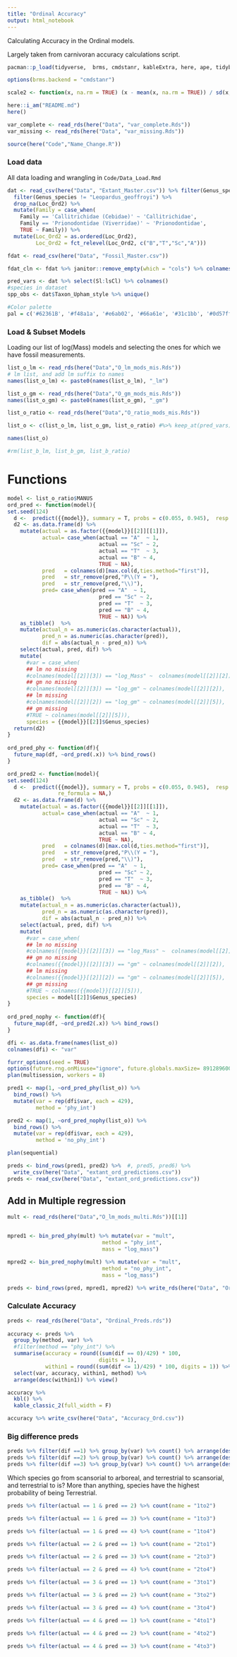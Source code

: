 ```yaml
---
title: "Ordinal Accuracy"
output: html_notebook
---
```


Calculating Accuracy in the Ordinal models.

Largely taken from carnivoran accuracy calculations script.


```r

pacman::p_load(tidyverse,  brms, cmdstanr, kableExtra, here, ape, tidybayes, patchwork, glue, furrr)

options(brms.backend = "cmdstanr")

scale2 <- function(x, na.rm = TRUE) (x - mean(x, na.rm = TRUE)) / sd(x, na.rm)

here::i_am("README.md")
here()

var_complete <- read_rds(here("Data", "var_complete.Rds"))
var_missing <- read_rds(here("Data", "var_missing.Rds"))

source(here("Code","Name_Change.R"))
```


### Load data  
All data loading and wrangling in `Code/Data_Load.Rmd`
```r
dat <- read_csv(here("Data", "Extant_Master.csv")) %>% filter(Genus_species != "Urocyon_cinereoargenteus") %>% 
  filter(Genus_species != "Leopardus_geoffroyi") %>% 
  drop_na(Loc_Ord2) %>% 
  mutate(Family = case_when(
    Family == 'Callitrichidae (Cebidae)' ~ 'Callitrichidae',
    Family == 'Prionodontidae (Viverridae)' ~ 'Prionodontidae',
    TRUE ~ Family)) %>% 
  mutate(Loc_Ord2 = as.ordered(Loc_Ord2),
         Loc_Ord2 = fct_relevel(Loc_Ord2, c("B","T","Sc","A")))

fdat <- read_csv(here("Data", "Fossil_Master.csv"))

fdat_cln <- fdat %>% janitor::remove_empty(which = "cols") %>% colnames()

pred_vars <- dat %>% select(Sl:lsCl) %>% colnames()
#species in dataset
spp_obs <- dat$Taxon_Upham_style %>% unique()

#Color palette
pal = c('#62361B', '#f48a1a', '#e6ab02', '#66a61e', '#31c1bb', '#0d57ff', '#5e1ea6', '#f9581c' , '#f384f8')
```

### Load & Subset Models

Loading our list of log(Mass) models and selecting the ones for which we have fossil measurements. 


```r
list_o_lm <- read_rds(here("Data","O_lm_mods_mis.Rds"))
# lm list, and add lm suffix to names
names(list_o_lm) <- paste0(names(list_o_lm), "_lm")

list_o_gm <- read_rds(here("Data","O_gm_mods_mis.Rds"))
names(list_o_gm) <- paste0(names(list_o_gm), "_gm")

list_o_ratio <- read_rds(here("Data","O_ratio_mods_mis.Rds"))

list_o <- c(list_o_lm, list_o_gm, list_o_ratio) #%>% keep_at(pred_vars)

names(list_o)

#rm(list_b_lm, list_b_gm, list_b_ratio)

```



# Functions
```r

model <- list_o_ratio$MANUS
ord_pred <- function(model){
set.seed(124)
  d <-  predict({{model}}, summary = T, probs = c(0.055, 0.945),  resp = 'LocOrd2')
  d2 <- as.data.frame(d) %>% 
    mutate(actual = as.factor({{model}}[[2]][[1]]),
           actual= case_when(actual == "A"  ~ 1,
                             actual == "Sc" ~ 2,
                             actual == "T"  ~ 3,
                             actual == "B" ~ 4,
                             TRUE ~ NA),
           pred   = colnames(d)[max.col(d,ties.method="first")], 
           pred   = str_remove(pred,"P\\(Y = "), 
           pred   = str_remove(pred,"\\)"),
           pred= case_when(pred == "A"  ~ 1,
                             pred == "Sc" ~ 2,
                             pred == "T"  ~ 3,
                             pred == "B" ~ 4,
                             TRUE ~ NA)) %>% 
    as_tibble()  %>% 
    mutate(actual_n = as.numeric(as.character(actual)),
           pred_n = as.numeric(as.character(pred)),
           dif = abs(actual_n - pred_n)) %>%
    select(actual, pred, dif) %>%
    mutate(
      #var = case_when(
      ## lm no missing
      #colnames(model[[2]][3]) == "log_Mass" ~  colnames(model[[2]][2]),
      ## gm no missing
      #colnames(model[[2]][3]) == "log_gm" ~ colnames(model[[2]][2]),
      ## lm missing
      #colnames(model[[2]][2]) == "log_gm" ~ colnames(model[[2]][5]),
      ## gm missing
      #TRUE ~ colnames(model[[2]][5])),
      species = {{model}}[[2]]$Genus_species)
  return(d2)
}
  
ord_pred_phy <- function(df){
  future_map(df, ~ord_pred(.x)) %>% bind_rows()
}

ord_pred2 <- function(model){
set.seed(124)
  d <-  predict({{model}}, summary = T, probs = c(0.055, 0.945),  resp = 'LocOrd2',
                re_formula = NA,)
  d2 <- as.data.frame(d) %>% 
    mutate(actual = as.factor({{model}}[[2]][[1]]),
           actual= case_when(actual == "A"  ~ 1,
                             actual == "Sc" ~ 2,
                             actual == "T"  ~ 3,
                             actual == "B" ~ 4,
                             TRUE ~ NA),
           pred   = colnames(d)[max.col(d,ties.method="first")], 
           pred   = str_remove(pred,"P\\(Y = "), 
           pred   = str_remove(pred,"\\)"),
           pred= case_when(pred == "A"  ~ 1,
                             pred == "Sc" ~ 2,
                             pred == "T"  ~ 3,
                             pred == "B" ~ 4,
                             TRUE ~ NA)) %>% 
    as_tibble()  %>% 
    mutate(actual_n = as.numeric(as.character(actual)),
           pred_n = as.numeric(as.character(pred)),
           dif = abs(actual_n - pred_n)) %>%
    select(actual, pred, dif) %>% 
    mutate(
      #var = case_when(
      ## lm no missing
      #colnames({{model}}[[2]][3]) == "log_Mass" ~  colnames(model[[2]][2]),
      ## gm no missing
      #colnames({{model}}[[2]][3]) == "gm" ~ colnames(model[[2]][2]),
      ## lm missing
      #colnames({{model}}[[2]][2]) == "gm" ~ colnames(model[[2]][5]),
      ## gm missing
      #TRUE ~ colnames({{model}}[[2]][5])),
      species = model[[2]]$Genus_species)
}
  
ord_pred_nophy <- function(df){
  future_map(df, ~ord_pred2(.x)) %>% bind_rows()
}
```


```r
dfi <- as.data.frame(names(list_o)) 
colnames(dfi) <- "var"
```


```r
furrr_options(seed = TRUE)
options(future.rng.onMisuse="ignore", future.globals.maxSize= 891289600)
plan(multisession, workers = 8)

pred1 <- map(1, ~ord_pred_phy(list_o)) %>% 
  bind_rows() %>% 
  mutate(var = rep(dfi$var, each = 429),
         method = 'phy_int')

```

```r
pred2 <- map(1, ~ord_pred_nophy(list_o)) %>% 
  bind_rows() %>% 
  mutate(var = rep(dfi$var, each = 429),
         method = 'no_phy_int')

plan(sequential)

preds <- bind_rows(pred1, pred2) %>%  #, pred5, pred6) %>% 
  write_csv(here("Data", "extant_ord_predictions.csv"))
preds <- read_csv(here("Data", "extant_ord_predictions.csv"))

```



## Add in Multiple regression

```r
mult <- read_rds(here("Data","O_lm_mods_multi.Rds"))[[1]]


mpred1 <- bin_pred_phy(mult) %>% mutate(var = "mult",
                              method = "phy_int",
                              mass = "log_mass") 

mpred2 <- bin_pred_nophy(mult) %>% mutate(var = "mult",
                              method = "no_phy_int",
                              mass = "log_mass") 

preds <- bind_rows(pred, mpred1, mpred2) %>% write_rds(here("Data", "Ordinal_Preds.rds"))
```

### Calculate Accuracy

```r
preds <- read_rds(here("Data", "Ordinal_Preds.rds"))
  
accuracy <- preds %>% 
  group_by(method, var) %>%  
  #filter(method == "phy_int") %>% 
  summarise(accuracy = round((sum(dif == 0)/429) * 100, 
                             digits = 1),
            within1 = round((sum(dif <= 1)/429) * 100, digits = 1)) %>% 
  select(var, accuracy, within1, method) %>% 
  arrange(desc(within1)) %>% view()

accuracy %>%
  kbl() %>%
  kable_classic_2(full_width = F)

accuracy %>% write_csv(here("Data", "Accuracy_Ord.csv"))
```




### Big difference preds

```r
preds %>% filter(dif ==1) %>% group_by(var) %>% count() %>% arrange(desc(n)) 
preds %>% filter(dif ==2) %>% group_by(var) %>% count() %>% arrange(desc(n)) 
preds %>% filter(dif ==3) %>% group_by(var) %>% count() %>% arrange(desc(n)) 
```


Which species go from scansorial to arboreal, and terrestrial to scansorial, and terrestrial to is?
More than anything, species have the highest probability of being Terrestrial.
```r
preds %>% filter(actual == 1 & pred == 2) %>% count(name = "1to2")

preds %>% filter(actual == 1 & pred == 3) %>% count(name = "1to3")

preds %>% filter(actual == 1 & pred == 4) %>% count(name = "1to4")

preds %>% filter(actual == 2 & pred == 1) %>% count(name = "2to1")

preds %>% filter(actual == 2 & pred == 3) %>% count(name = "2to3")

preds %>% filter(actual == 2 & pred == 4) %>% count(name = "2to4")

preds %>% filter(actual == 3 & pred == 1) %>% count(name = "3to1")

preds %>% filter(actual == 3 & pred == 2) %>% count(name = "3to2")

preds %>% filter(actual == 3 & pred == 4) %>% count(name = "3to4")

preds %>% filter(actual == 4 & pred == 1) %>% count(name = "4to1")

preds %>% filter(actual == 4 & pred == 2) %>% count(name = "4to2")

preds %>% filter(actual == 4 & pred == 3) %>% count(name = "4to3")
```


